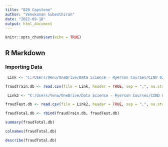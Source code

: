 ```yaml
---
title: "820 Capstone"
author: "Venukanan Subenthiran"
date: "2022-09-18"
output: html_document
---
```


```r
knitr::opts_chunk$set(echo = TRUE)
```

## R Markdown

### Importing Data

```r
 Link <- "C:/Users/Venu/OneDrive/Data Science - Ryerson Courses/CIND 820 - Big Data Analytics Project/Capestone Dataset/Credit Card Transactions Fraud Detection Dataset/fraudTrain.csv"

fraudTrain.db <- read.csv(file = Link, header = TRUE, sep = ",", na.strings = "")

```

```r
 Link2 <- "C:/Users/Venu/OneDrive/Data Science - Ryerson Courses/CIND 820 - Big Data Analytics Project/Capestone Dataset/Credit Card Transactions Fraud Detection Dataset/fraudTest.csv"

fraudTest.db <- read.csv(file = Link2, header = TRUE, sep = ",", na.strings = "")
```


```r
fraudTotal.db <- rbind(fraudTrain.db, fraudTest.db)
```

```r
summary(fraudTotal.db)
```
```r
colnames(fraudTotal.db)
```
```r
describe(fraudTotal.db)
```
```r

```

